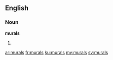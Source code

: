 ==English==
===Noun===
'''murals'''
# {{plural of|mural}}

[[ar:murals]]
[[fr:murals]]
[[ku:murals]]
[[my:murals]]
[[sv:murals]]
